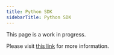 ```yaml
---
title: Python SDK
sidebarTitle: Python SDK
---
```


<Info>
This page is a work in progress.

Please visit [this link](https://pypi.org/project/mindsdb-sdk/) for more information.
</Info>
